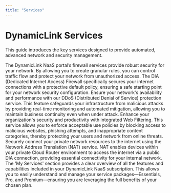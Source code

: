 ```yaml
---
title: "Services"
---
```


# DynamicLink Services

This guide introduces the key services designed to provide automated, advanced network and security management.

<CardGroup cols={2}>
  <Card title="Firewall and DIA Firewall" icon="globe" href="/Services/ddos"> 
    The DynamicLink NaaS portal’s firewall services provide robust security for your network. By allowing you to create granular rules, you can control traffic flow and protect your network from unauthorized access. The DIA (Dedicated Internet Access) Firewall specifically secures your internet connections with a protective default policy, ensuring a safe starting point for your network security configuration.
  </Card>
  <Card title="DDoS Protection" icon="shield" href="/Services/ddos">
    Ensure your network's availability and performance with our DDoS (Distributed Denial of Service) protection service. This feature safeguards your infrastructure from malicious attacks by providing real-time monitoring and automated mitigation, allowing you to maintain business continuity even when under attack.
  </Card>
  <Card title="Web Filtering" icon="filter">
    Enhance your organization's security and productivity with integrated Web Filtering. This service allows you to enforce acceptable use policies by blocking access to malicious websites, phishing attempts, and inappropriate content categories, thereby protecting your users and network from online threats.
  </Card>
  <Card title="NAT (Network Address Translation)" icon="globe">
    Securely connect your private network resources to the internet using the Network Address Translation (NAT) service. NAT enables devices within your private Cloud Router environment to access the internet via a public DIA connection, providing essential connectivity for your internal network.
  </Card>
  <Card title="My Services and Packages" icon="service">
    The 'My Services' section provides a clear overview of all the features and capabilities included in your DynamicLink NaaS subscription. This allows you to easily understand and manage your service packages—Essentials, Pro, and Premium—ensuring you are leveraging the full benefits of your chosen plan.
  </Card>
</CardGroup>